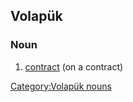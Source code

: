 ==Volapük==

===Noun===
{{head|vo|nouns}}

# [[contract]] (on a contract)

[[Category:Volapük nouns]]